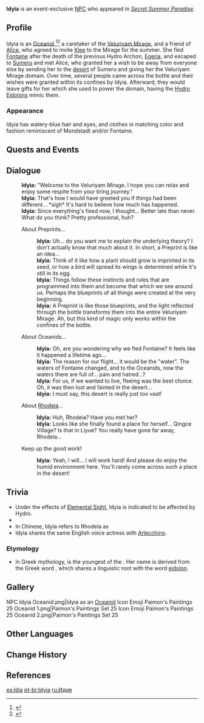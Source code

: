{{Character Infobox
|type             = Event NPC
|image            = NPC Idyia.png
|region           = Fontaine
|location         = Veluriyam Mirage
|group            = Oceanid
|title            = 
|title2           = Aunty Desert <small>(by [[Klee]])</small>
|title3           = Mud Fairy <small>(by [[Paimon]])</small>

|ancestry         = <!-- Clan/family -->
|father           = 
|mother           =
|spouse           = 
|sibling          = 
|child            = 
|relative         = 

|voiceEN          = {{w|Erin Yvette}}<ref>Twitter: [https://twitter.com/erin_yvette/status/1782578481492283737 EN VA Self Announcement]</ref>
|voiceCN          = [https://zh.moegirl.org.cn/溯浔 Suxun ({{Zh|溯浔}})]<ref>Bilibili: [https://t.bilibili.com/814841362912378883 CN VA Self Announcement]</ref>
|voiceJP          = {{w|ja:岡本美歌|Okamoto Mika ({{Ja|岡本美歌}})}}<ref>Twitter: [https://twitter.com/Genshin_7/status/1672220711572721669 JP VA Announcement] ([https://web.archive.org/web/20230724154158/https://twitter.com/Genshin_7/status/1672220711572721669 Archived])</ref>
|dialoguereward   = 
}}
'''Idyia''' is an event-exclusive [[NPC]] who appeared in ''[[Secret Summer Paradise]]''.
<!--
==Location==
-->
==Profile==
Idyia is an [[Oceanid]],<ref>{{Ref/Quest|Capturing Light and Shadow}}</ref><ref>{{Ref/Quest|Back to Normal: The Story Hidden in the Bottle}}</ref> a caretaker of the [[Veluriyam Mirage]], and a friend of [[Alice]], who agreed to invite [[Klee]] to the Mirage for the summer. She fled [[Fontaine]] after the death of the previous Hydro Archon, [[Egeria]], and escaped to [[Sumeru]] and met Alice, who granted her a wish to be away from everyone else by sending her to the [[Great Red Sand|desert]] of Sumeru and giving her the Veluriyam Mirage domain. Over time, several people came across the bottle and their wishes were granted within its confines by Idyia. Afterward, they would leave gifts for her which she used to power the domain, having the [[Hydro Eidolon]]s mimic them.

===Appearance===
Idyia has watery-blue hair and eyes, and clothes in matching color and fashion reminiscent of Mondstadt and/or Fontaine.

==Quests and Events==
{{Quests and Events}}

==Dialogue==
{{Dialogue Start}}
:'''Idyia:''' "Welcome to the Veluriyam Mirage. I hope you can relax and enjoy some respite from your tiring journey."
:'''Idyia:''' That's how I would have greeted you if things had been different... *sigh* It's hard to believe how much has happened.
:'''Idyia:''' Since everything's fixed now, I thought... Better late than never. What do you think? Pretty professional, huh?
:{{DIcon}} About Preprints...
::'''Idyia:''' Uh... do you want me to explain the underlying theory? I don't actually know that much about it. In short, a Preprint is like an idea...
::'''Idyia:''' Think of it like how a plant should grow is imprinted in its seed, or how a bird will spread its wings is determined while it's still in its egg.
::'''Idyia:''' Things follow these instincts and rules that are programmed into them and become that which we see around us. Perhaps the blueprints of all things were created at the very beginning.
::'''Idyia:''' A Preprint is like those blueprints, and the light reflected through the bottle transforms them into the entire Veluriyam Mirage. Ah, but this kind of magic only works within the confines of the bottle.
:{{DIcon}} About Oceanids...
::'''Idyia:''' Oh, are you wondering why we fled Fontaine? It feels like it happened a lifetime ago...
::'''Idyia:''' The reason for our flight... it would be the "water". The waters of Fontaine changed, and to the Oceanids, now the waters there are full of... pain and hatred...?
::'''Idyia:''' For us, if we wanted to live, fleeing was the best choice. Oh, it was then {{sic|that became}} lost and fainted in the desert...
::'''Idyia:''' I must say, this desert is really just too vast!
:{{DIcon}} About [[Rhodeia]]...
::'''Idyia:''' Huh, Rhodeia? Have you met her?
::'''Idyia:''' Looks like she finally found a place for herself... Qingce Village? Is that in Liyue? You really have gone far away, Rhodeia...
:{{DIcon}} Keep up the good work!
::'''Idyia:''' Yeah, I will... I will work hard! And please do enjoy the humid environment here. You'll rarely come across such a place in the desert!
{{Dialogue End}}

==Trivia==
* Under the effects of [[Elemental Sight]], Idyia is indicated to be affected by Hydro.
* {{Furnishing Mentions}}
* In Chinese, Idyia refers to Rhodeia as {{zh|洛蒂娅姐姐|tl=older sister Rhodeia.}}
* Idyia shares the same English voice actress with [[Arlecchino]].

===Etymology===
* In Greek mythology, {{w|Idyia}} is the youngest of the {{w|Oceanids}}. Her name is derived from the Greek word {{Lang|mini=1|el=εἴδω|el_rm=eídō|el_tl=to see, to know}}, which shares a linguistic root with the word [[Hydro Eidolon|eidolon]].

==Gallery==
<gallery>
NPC Idyia Oceanid.png|Idyia as an [[Oceanid]]
Icon Emoji Paimon's Paintings 25 Oceanid 1.png|Paimon's Paintings Set 25
Icon Emoji Paimon's Paintings 25 Oceanid 2.png|Paimon's Paintings Set 25
</gallery>

==Other Languages==
{{Other Languages|default_hidden=1
|en      = Idyia
|zhs     = 伊迪娅
|zhs_rm  = Yīdíyà
|zht     = 伊迪婭
|zht_rm  = Yīdíyà
|ja      = イディア
|ja_rm   = Idia
|ko      = 이디이아
|ko_rm   = 
|es      = Idía
|fr      = Idyia
|ru      = Идия
|th      = Idyia
|vi      = Idyia
|de      = Idyia
|id      = Idyia
|pt      = Idyia
|tr      = Idyia
|it      = Idyia
}}

==Change History==
{{Change History|3.8}}

==References==
{{Reflist}}

[[es:Idía]]
[[pt-br:Idyia]]
[[ru:Идия]]
